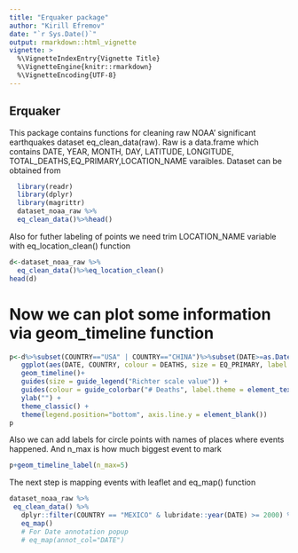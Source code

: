 ```yaml
---
title: "Erquaker package"
author: "Kirill Efremov"
date: "`r Sys.Date()`"
output: rmarkdown::html_vignette
vignette: >
  %\VignetteIndexEntry{Vignette Title}
  %\VignetteEngine{knitr::rmarkdown}
  %\VignetteEncoding{UTF-8}
---
```



## Erquaker
This package contains functions for cleaning raw NOAA' significant earthquakes dataset
eq_clean_data(raw). Raw is a data.frame which contains DATE, YEAR, MONTH, DAY, LATITUDE, LONGITUDE,
TOTAL_DEATHS,EQ_PRIMARY,LOCATION_NAME varaibles.
Dataset can be obtained from  \href{https://www.ngdc.noaa.gov/nndc/struts/form?t=101650&s=1&d=1}{NOAA's}
```r
  library(readr)
  library(dplyr)
  library(magrittr)
  dataset_noaa_raw %>%
  eq_clean_data()%>%head()
```

Also for futher labeling of points we need trim LOCATION_NAME variable with eq_location_clean() function
```r
d<-dataset_noaa_raw %>%
  eq_clean_data()%>%eq_location_clean()
head(d)
```

# Now we can plot some information via geom_timeline function
```r
p<-d%>%subset(COUNTRY=="USA" | COUNTRY=="CHINA")%>%subset(DATE>=as.Date("2000-01-01"))%>%
   ggplot(aes(DATE, COUNTRY, colour = DEATHS, size = EQ_PRIMARY, label = LOCATION_NAME)) +
   geom_timeline()+
   guides(size = guide_legend("Richter scale value")) +
   guides(colour = guide_colorbar("# Deaths", label.theme = element_text(angle = 45, size = 8 ))) +
   ylab("") +
   theme_classic() +
   theme(legend.position="bottom", axis.line.y = element_blank())
p
```

Also we can add labels for circle points with names of places where events happened. And n_max is how much biggest event to mark

```r

p+geom_timeline_label(n_max=5)
```

The next step is mapping events with leaflet and eq_map() function
```r
dataset_noaa_raw %>%
 eq_clean_data() %>%
   dplyr::filter(COUNTRY == "MEXICO" & lubridate::year(DATE) >= 2000) %>%
   eq_map()
   # For Date annotation popup
   # eq_map(annot_col="DATE")
```

